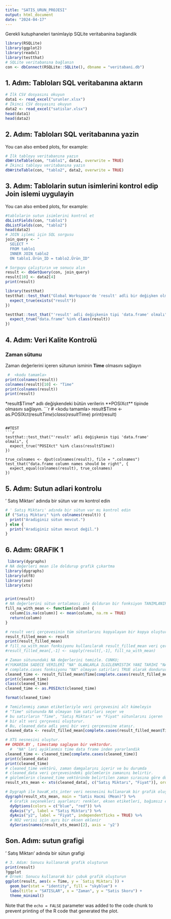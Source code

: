 ```yaml
---
title: "SATIS_URUN_PROJESI"
output: html_document
date: "2024-04-17"
---
```


Gerekli kutuphaneleri tanimlayip SQLite veritabanina baglandik
```r
library(RSQLite)
library(ggplot2)
library(readxl)
library(testthat)
# SQLite veritabanına bağlanın
con <- dbConnect(RSQLite::SQLite(), dbname = "veritabani.db")
```

## 1. Adım: Tabloları SQL veritabanına aktarın
```r
# İlk CSV dosyasını okuyun
data1 <- read_excel("urunler.xlsx")
# İkinci CSV dosyasını okuyun
data2 <- read_excel("satislar.xlsx")
head(data1)
head(data2)
```

## 2. Adım: Tabloları SQL veritabanına yazin

You can also embed plots, for example:

```r
# İlk tabloyu veritabanına yazın
dbWriteTable(con, "tablo1", data1, overwrite = TRUE)
# İkinci tabloyu veritabanına yazın
dbWriteTable(con, "tablo2", data2, overwrite = TRUE)
```


## 3. Adım: Tablolarin sutun isimlerini kontrol edip Join islemi uygulayin

You can also embed plots, for example:

```r
#tablolarin sutun isimlerini kontrol et
dbListFields(con, "tablo1")
dbListFields(con, "tablo2")
head(data2)
# JOIN işlemi için SQL sorgusu
join_query <- "
  SELECT *
  FROM tablo1 
  INNER JOIN tablo2 
  ON tablo1.Ürün_ID = tablo2.Ürün_ID"

# Sorguyu çalıştırın ve sonucu alın
result <- dbGetQuery(con, join_query)
result[10] <- data2[4]
print(result)
```

```r
library(testthat)
testthat::test_that("Global Workspace'de 'result' adli bir değişken olmalı", {
  expect_true(exists("result"))
})

testthat::test_that("'result' adli değişkenin tipi 'data.frame' olmalı", {
  expect_true("data.frame" %in% class(result))
})
```

## 4. Adım: Veri Kalite Kontrolü

### Zaman sütunu
Zaman değerlerini içeren sütunun isminin **Time** olmasını sağlayın

```r
 #  <kodu tamamla>
print(colnames(result))
colnames(result)[10] <- "Time"
print(colnames(result))
print(result)
```

*result$Time* adlı değişkendeki bütün verilerin **POSIXct** tipinde olmasını sağlayın. 
```r
# <kodu tamamla>
result$Time <- as.POSIXct(result$Time)
class(result$Time)
print(result)
```

##TEST
```r
testthat::test_that("'result' adli değişkenin tipi 'data.frame' olmalı", {
  expect_true("POSIXct" %in% class(result$Time))
})  

true_colnames <- dput(colnames(result), file = ".colnames")
test_that("data.frame column names should be right", {
  expect_equal(colnames(result), true_colnames)
})
```

## 5. Adım:  Sutun adlari kontrolu

' Satış Miktarı' adında bir sütun var mı kontrol edin

```r
# ' Satış Miktarı' adında bir sütun var mı kontrol edin
if ("Satış Miktarı" %in% colnames(result)) {
  print("Aradiginiz sütun mevcut.")
} else {
  print("Aradiginiz sütun mevcut değil.")
}
```

## 6. Adım:  GRAFIK 1

```r
 library(dygraphs)
# NA değerleri mean ile doldurup grafik çıkartma
library(dygraphs)
library(utf8)
library(zoo)
library(xts)


print(result)
# NA değerlerini sütun ortalaması ile dolduran bir fonksiyon TANIMLANIR.
fill_na_with_mean <- function(column) {
  column[is.na(column)] <- mean(column, na.rm = TRUE)
  return(column)
}

# result veri çerçevesinin tüm sütunlarını kopyalayan bir kopya oluşturulur ve result_filled_mean adı verilir (ORJINALI BOZMAMAK ICIN)
result_filled_mean <- result
print(result_filled_mean)
# fill_na_with_mean fonksiyonu kullanılarak result_filled_mean veri çerçevesinin tüm sütunlarındaki "NA" değerleri doldurulur
#result_filled_mean[,-1] <- sapply(result[,-1], fill_na_with_mean)

# Zaman sütunundaki NA değerlerini temizle. CUNKU;
#(YUKARIDA SADECE VERILERI "NA" OLANLARLA ILGILENMISTIK YANI TARIHI "NA" OLANLAR HALA DURUYOR)
# complate.cases fonksiyonu "NA" olmayan satirlari TRUE olarak dondurur
cleaned_time <- result_filled_mean$Time[complete.cases(result_filled_mean$Time)]
print(cleaned_time)
class(cleaned_time)
cleaned_time <- as.POSIXct(cleaned_time)

format(cleaned_time)

# Temizlenmiş zaman etiketleriyle veri çerçevesini alt kümeleyin
# "Time" sütununda NA olmayan tüm satırları seçer ve 
# bu satırların "Time", "Satış Miktarı" ve "Fiyat" sütunlarını içeren 
# bir alt veri çerçevesi oluşturur. 
# Bu, cleaned_data adlı yeni bir veri çerçevesine atanır.
cleaned_data <- result_filled_mean[complete.cases(result_filled_mean$Time), c("Time", "Satış Miktarı", "Fiyat")]

# XTS nesnesini oluştur.
## ORDER.BY , timestamp saglayan bir vektordur. 
  #  "NA" lari ayiklanmis time data frame inden yararlandik
cleaned_time <- cleaned_time[complete.cases(cleaned_time)]
print(cleaned_data)
print(cleaned_time)
# cleaned_time vektörü, zaman damgalarını içerir ve bu durumda 
# cleaned_data veri çerçevesindeki gözlemlerin zamanını belirtir. 
# gözlemlerin cleaned_time vektöründe belirtilen zaman sırasına göre düzenleneceğini belirtir
result_xts_mean <- xts(cleaned_data[, c("Satış Miktarı", "Fiyat")], order.by = cleaned_time)

# Dygraph ile havaK_xts_inter veri nesnesini kullanarak bir grafik oluşturulur
dygraph(result_xts_mean, main = "Satis Hacmi (Mean)") %>%
  # Grafik seçenekleri ayarlanır: renkler, eksen etiketleri, bağımsız eksenler
  dyOptions(colors = c("blue", "red")) %>%
  dyAxis("y", label = "Satış Miktarı") %>%
  dyAxis("y2", label = "Fiyat", independentTicks = TRUE) %>%
  # NO2 verisi için ayrı bir eksen eklenir
  dySeries(names(result_xts_mean)[2], axis = 'y2')


```

## Son. Adım:  sutun grafigi

' Satış Miktarı' adında bir sütun grafigi

```r
# 3. Adım: Sonucu kullanarak grafik oluşturun
print(result)
?ggplot
# Örnek: Sonucu kullanarak bir çubuk grafik oluşturun
ggplot(result, aes(x = Time, y = `Satış Miktarı`)) +
  geom_bar(stat = "identity", fill = "skyblue") +
  labs(title = "SATISLAR", x = "Zaman", y = "Satis Skoru") +
  theme_minimal()

```
Note that the `echo = FALSE` parameter was added to the code chunk to prevent printing of the R code that generated the plot.
